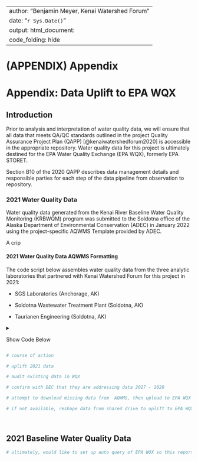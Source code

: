```{=html}
<style type="text/css">
details:hover { cursor: pointer }
</style>
```
---
author: "Benjamin Meyer, Kenai Watershed Forum"
date: "`r Sys.Date()`"
output: html_document:
  code_folding: hide
---

# (APPENDIX) Appendix {.unnumbered}

# Appendix: Data Uplift to EPA WQX

## Introduction

Prior to analysis and interpretation of water quality data, we will ensure that all data that meets QA/QC standards outlined in the project Quality Assurance Project Plan (QAPP) [@kenaiwatershedforum2020] is accessible in the appropriate repository. Water quality data for this project is ultimately destined for the EPA Water Quality Exchange (EPA WQX), formerly EPA STORET.

Section B10 of the 2020 QAPP describes data management details and responsible parties for each step of the data pipeline from observation to repository.

### 2021 Water Quality Data

Water quality data generated from the Kenai River Baseline Water Quality Monitoring (KRBWQM) program was submitted to the Soldotna office of the Alaska Department of Environmental Conservation (ADEC) in January 2022 using the project-specific AQWMS Template provided by ADEC.

A crip

#### 2021 Water Quality Data AQWMS Formatting

The code script below assembles water quality data from the three analytic laboratories that partnered with Kenai Watershed Forum for this project in 2021:

-   SGS Laboratories (Anchorage, AK)

-   Soldotna Wastewater Treatment Plant (Soldotna, AK)

-   Taurianen Engineering (Soldotna, AK)

<details>

<summary>

Show Code Below

</summary>

```r

# clear environment

# load packages
library(tidyverse)
library(readxl)
library(openxlsx)
library(data.table)

# SGS data
## Reformat SGS data downloaded from their server client (SGS Engage) to match AQWMS template

### spring 2021 SGS data

#### read in results downloaded from SGS 
sgs21 <- read_excel("other/input/2021_wqx_data/spring_2021_wqx_data/SGS/Spring 2021 Results from SGS.xlsx", sheet = "Report", skip = 4)


# upon visual inspection, we can see that the location names in the AQWMS template differ slightly from the place names in the SGS report (spelling and name inconsistencies). To address this, we will manually generate a match table csv file that we can use to rectify

# generate list of unique site names from 2021 SGS data
sgs21_sitenames <- data.table(unique(sgs21$`Client Sample`)) %>%
  # filter out names containing the suffixes "DUP" (duplicate) or Diss/Dis (Dissolved metals sample)
  filter(!grepl(c("Diss|Dis|DUP"),V1)) %>%
  rename("sgs_sitenames" = "V1")

# generate list of unique site names from 2021 AQWMS template
aqwms21_sitenames <- read_excel("other/input/AQWMS/AWQMS_KWF_Baseline_2021.xlsx", sheet = "Monitoring Locations") %>%
  select("Monitoring Location Name") %>%
  distinct()

# write 2021 sgs site names to an excel file
site_match_table_path <- "other/input/AQWMS/site_names_matching_table.xlsx"
write_xlsx(sgs21_sitenames, path) 

#
wb <- loadWorkbook(site_match_table_path)
addWorksheet(wb,"Sheet2")
writeData(wb,"Sheet2",aqwms21_sitenames)
saveWorkbook(wb,site_match_table_path,overwrite = TRUE)


#### working here 1/27/2022

### 1st step:::: make sure that monitoring list locations matches those currently match those in DEC AQWMS database (AWQMS public login: https://awqms2.goldsystems.com/Login.aspx, username akpublic, no password)







# Taurianen data
## Reformat Taurianen data to match AQWMS template

# Soldotna Wastewater Treatment Plant
## Reformat SWWTP data to match AQWMS template


```

</details>

```r

# course of action

# uplift 2021 data

# audit existing data in WQX

# confirm with DEC that they are addressing data 2017 - 2020

# attempt to download missing data from  AQWMS, then upload to EPA WQX

# if not available, reshape data from shared drive to uplift to EPA WQX (big task)

```

<br>

## 2021 Baseline Water Quality Data

```r

# ultimately, would like to set up auto query of EPA WQX so this report updates automatically (github actions or other methods...?); eg see front matter guts of https://geocompr.robinlovelace.net/.

```
